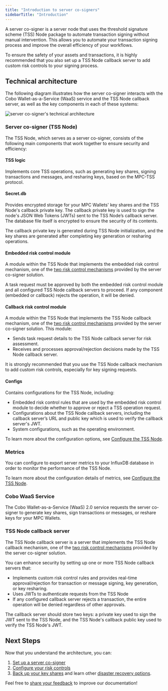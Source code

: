 ```yaml
---
title: "Introduction to server co-signers"
sidebarTitle: "Introduction"
---
```


A server co-signer is a server node that uses the threshold signature scheme (TSS) Node package to automate transaction signing without manual intervention. This allows you to automate your transaction signing process and improve the overall efficiency of your workflows.

To ensure the safety of your assets and transactions, it is highly recommended that you also set up a TSS Node callback server to add custom risk controls to your signing process.

## Technical architecture

The following diagram illustrates how the server co-signer interacts with the Cobo Wallet-as-a-Service (WaaS) service and the TSS Node callback server, as well as the key components in each of these systems:

<img src="/v2/images/guides/api-co-signer-technical-architecture.svg" className="diagram" alt="server co-signer's technical architecture" />

### Server co-signer (TSS Node)

The TSS Node, which serves as a server co-signer, consists of the following main components that work together to ensure security and efficiency:

#### TSS logic

Implements core TSS operations, such as generating key shares, signing transactions and messages, and resharing keys, based on the MPC-TSS protocol.

#### Secret.db

Provides encrypted storage for your MPC Wallets' key shares and the TSS Node's callback private key. The callback private key is used to sign the node's JSON Web Tokens (JWTs) sent to the TSS Node’s callback server. The database file itself is encrypted to ensure the security of its contents.

The callback private key is generated during TSS Node initialization, and the key shares are generated after completing key generation or resharing operations.


#### Embedded risk control module

A module within the TSS Node that implements the embedded risk control mechanism, one of the [two risk control mechanisms](/v2/guides/mpc-wallets/server-co-signer/risk-control-mechanisms) provided by the server co-signer solution.

A task request must be approved by both the embedded risk control module and all configured TSS Node callback servers to proceed. If any component (embedded or callback) rejects the operation, it will be denied.

#### Callback risk control module

A module within the TSS Node that implements the TSS Node callback mechanism, one of the [two risk control mechanisms](/v2/guides/mpc-wallets/server-co-signer/risk-control-mechanisms) provided by the server co-signer solution. This module:

- Sends task request details to the TSS Node callback server for risk assessment.  
- Receives and processes approval/rejection decisions made by the TSS Node callback server.

It is strongly recommended that you use the TSS Node callback mechanism to add custom risk controls, especially for key signing requests.


#### Configs

Contains configurations for the TSS Node, including:

- Embedded risk control rules that are used by the embedded risk control module to decide whether to approve or reject a TSS operation request.  
- Configurations about the TSS Node callback servers, including the callback server’s URL and public key which is used to verify the callback server's JWT.  
- System configurations, such as the operating environment.

To learn more about the configuration options, see [Configure the TSS Node](/v2/guides/mpc-wallets/server-co-signer/appendix#configure-the-tss-node).

### Metrics

You can configure to export server metrics to your InfluxDB database in order to monitor the performance of the TSS Node.

To learn more about the configuration details of metrics, see [Configure the TSS Node](/v2/guides/mpc-wallets/server-co-signer/appendix#configure-the-tss-node).

### Cobo WaaS Service

The Cobo Wallet-as-a-Service (WaaS) 2.0 service requests the server co-signer to generate key shares, sign transactions or messages, or reshare keys for your MPC Wallets.

### TSS Node callback server

The TSS Node callback server is a server that implements the TSS Node callback mechanism, one of the [two risk control mechanisms](/v2/guides/mpc-wallets/server-co-signer/risk-control-mechanisms) provided by the server co-signer solution.

You can enhance security by setting up one or more TSS Node callback servers that:

- Implements custom risk control rules and provides real-time approval/rejection for transaction or message signing, key generation, or key resharing.  
- Uses JWTs to authenticate requests from the TSS Node
- If any configured callback server rejects a transaction, the entire operation will be denied regardless of other approvals.

The callback server should store two keys: a private key used to sign the JWT sent to the TSS Node, and the TSS Node's callback public key used to verify the TSS Node's JWT.

## Next Steps

Now that you understand the architecture, you can:

1. [Set up a server co-signer](/v2/guides/mpc-wallets/server-co-signer/tss-node-deployment)  
2. [Configure your risk controls](/v2/guides/mpc-wallets/server-co-signer/risk-control-mechanisms)  
3. [Back up your key shares](/v2/guides/mpc-wallets/server-co-signer/key-shares-backup) and learn other [disaster recovery options](/v2/guides/mpc-wallets/server-co-signer/disaster-recovery-overview).

<Tip>Feel free to [share your feedback](https://forms.zohopublic.com/cobo/form/DocumentFeedbackForm/formperma/QvLOhxJv1_JMsJ-1dleZ8Itb_7rzN-LtgvsDdxosoVI) to improve our documentation!</Tip>